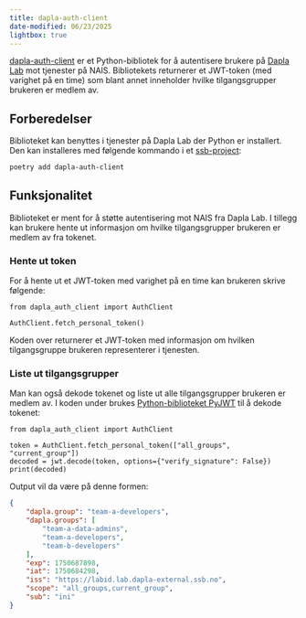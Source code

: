 ```yaml
---
title: dapla-auth-client
date-modified: 06/23/2025
lightbox: true
---
```


[dapla-auth-client](./https://pypi.org/project/dapla-auth-client/) er et Python-bibliotek for å autentisere brukere på [Dapla Lab](./dapla-lab.qmd) mot tjenester på NAIS. Bibliotekets returnerer et JWT-token (med varighet på en time) som blant annet inneholder hvilke tilgangsgrupper brukeren er medlem av. 

## Forberedelser

Biblioteket kan benyttes i tjenester på Dapla Lab der Python er installert. Den kan installeres med følgende kommando i et [ssb-project](./ssb-project.qmd):

```.bash
poetry add dapla-auth-client
```

## Funksjonalitet

Biblioteket er ment for å støtte autentisering mot NAIS fra Dapla Lab. I tillegg kan brukere hente ut informasjon om hvilke tilgangsgrupper brukeren er medlem av fra tokenet. 

### Hente ut token

For å hente ut et JWT-token med varighet på en time kan brukeren skrive følgende:

```.python
from dapla_auth_client import AuthClient

AuthClient.fetch_personal_token()
```

Koden over returnerer et JWT-token med informasjon om hvilken tilgangsgruppe brukeren representerer i tjenesten. 

### Liste ut tilgangsgrupper

Man kan også dekode tokenet og liste ut alle tilgangsgrupper brukeren er medlem av. I koden under brukes [Python-biblioteket PyJWT](https://pypi.org/project/PyJWT/) til å dekode tokenet: 

```.python
from dapla_auth_client import AuthClient

token = AuthClient.fetch_personal_token(["all_groups", "current_group"])
decoded = jwt.decode(token, options={"verify_signature": False})
print(decoded)
```

Output vil da være på denne formen:

```.json
{
    "dapla.group": "team-a-developers",
    "dapla.groups": [
        "team-a-data-admins",
        "team-a-developers",
        "team-b-developers"
    ],
    "exp": 1750687898,
    "iat": 1750684298,
    "iss": "https://labid.lab.dapla-external.ssb.no",
    "scope": "all_groups,current_group",
    "sub": "ini"
}
```